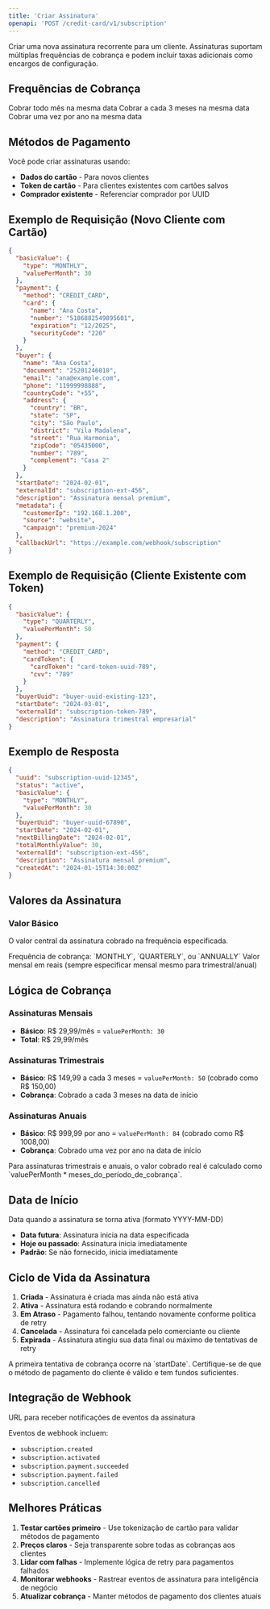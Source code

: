 ```yaml
---
title: 'Criar Assinatura'
openapi: 'POST /credit-card/v1/subscription'
---
```


Criar uma nova assinatura recorrente para um cliente. Assinaturas suportam múltiplas frequências de cobrança e podem incluir taxas adicionais como encargos de configuração.

## Frequências de Cobrança

<CardGroup cols={3}>
  <Card title="Mensal" icon="calendar">
    Cobrar todo mês na mesma data
  </Card>
  <Card title="Trimestral" icon="calendar">
    Cobrar a cada 3 meses na mesma data
  </Card>
  <Card title="Anual" icon="calendar">
    Cobrar uma vez por ano na mesma data
  </Card>
</CardGroup>

## Métodos de Pagamento

Você pode criar assinaturas usando:
- **Dados do cartão** - Para novos clientes
- **Token de cartão** - Para clientes existentes com cartões salvos
- **Comprador existente** - Referenciar comprador por UUID

## Exemplo de Requisição (Novo Cliente com Cartão)

```json Exemplo de Requisição
{
  "basicValue": {
    "type": "MONTHLY",
    "valuePerMonth": 30
  },
  "payment": {
    "method": "CREDIT_CARD",
    "card": {
      "name": "Ana Costa",
      "number": "5186882549895601",
      "expiration": "12/2025",
      "securityCode": "220"
    }
  },
  "buyer": {
    "name": "Ana Costa",
    "document": "25201246010",
    "email": "ana@example.com",
    "phone": "11999998888",
    "countryCode": "+55",
    "address": {
      "country": "BR",
      "state": "SP",
      "city": "São Paulo",
      "district": "Vila Madalena",
      "street": "Rua Harmonia",
      "zipCode": "05435000",
      "number": "789",
      "complement": "Casa 2"
    }
  },
  "startDate": "2024-02-01",
  "externalId": "subscription-ext-456",
  "description": "Assinatura mensal premium",
  "metadata": {
    "customerIp": "192.168.1.200",
    "source": "website",
    "campaign": "premium-2024"
  },
  "callbackUrl": "https://example.com/webhook/subscription"
}
```

## Exemplo de Requisição (Cliente Existente com Token)

```json Requisição com Token
{
  "basicValue": {
    "type": "QUARTERLY",
    "valuePerMonth": 50
  },
  "payment": {
    "method": "CREDIT_CARD",
    "cardToken": {
      "cardToken": "card-token-uuid-789",
      "cvv": "789"
    }
  },
  "buyerUuid": "buyer-uuid-existing-123",
  "startDate": "2024-03-01",
  "externalId": "subscription-token-789",
  "description": "Assinatura trimestral empresarial"
}
```

## Exemplo de Resposta

```json Resposta
{
  "uuid": "subscription-uuid-12345",
  "status": "active",
  "basicValue": {
    "type": "MONTHLY",
    "valuePerMonth": 30
  },
  "buyerUuid": "buyer-uuid-67890",
  "startDate": "2024-02-01",
  "nextBillingDate": "2024-02-01",
  "totalMonthlyValue": 30,
  "externalId": "subscription-ext-456",
  "description": "Assinatura mensal premium",
  "createdAt": "2024-01-15T14:30:00Z"
}
```

## Valores da Assinatura

### Valor Básico
O valor central da assinatura cobrado na frequência especificada.

<ParamField body="basicValue.type" type="string" required>
  Frequência de cobrança: `MONTHLY`, `QUARTERLY`, ou `ANNUALLY`
</ParamField>

<ParamField body="basicValue.valuePerMonth" type="integer" required>
  Valor mensal em reais (sempre especificar mensal mesmo para trimestral/anual)
</ParamField>

## Lógica de Cobrança

### Assinaturas Mensais
- **Básico**: R$ 29,99/mês = `valuePerMonth: 30`
- **Total**: R$ 29,99/mês

### Assinaturas Trimestrais
- **Básico**: R$ 149,99 a cada 3 meses = `valuePerMonth: 50` (cobrado como R$ 150,00)
- **Cobrança**: Cobrado a cada 3 meses na data de início

### Assinaturas Anuais
- **Básico**: R$ 999,99 por ano = `valuePerMonth: 84` (cobrado como R$ 1008,00)
- **Cobrança**: Cobrado uma vez por ano na data de início

<Warning>
  Para assinaturas trimestrais e anuais, o valor cobrado real é calculado como `valuePerMonth * meses_do_período_de_cobrança`.
</Warning>

## Data de Início

<ParamField body="startDate" type="string">
  Data quando a assinatura se torna ativa (formato YYYY-MM-DD)
</ParamField>

- **Data futura**: Assinatura inicia na data especificada
- **Hoje ou passado**: Assinatura inicia imediatamente
- **Padrão**: Se não fornecido, inicia imediatamente

## Ciclo de Vida da Assinatura

1. **Criada** - Assinatura é criada mas ainda não está ativa
2. **Ativa** - Assinatura está rodando e cobrando normalmente
3. **Em Atraso** - Pagamento falhou, tentando novamente conforme política de retry
4. **Cancelada** - Assinatura foi cancelada pelo comerciante ou cliente
5. **Expirada** - Assinatura atingiu sua data final ou máximo de tentativas de retry

<Info>
  A primeira tentativa de cobrança ocorre na `startDate`. Certifique-se de que o método de pagamento do cliente é válido e tem fundos suficientes.
</Info>

## Integração de Webhook

<ParamField body="callbackUrl" type="string">
  URL para receber notificações de eventos da assinatura
</ParamField>

Eventos de webhook incluem:
- `subscription.created`
- `subscription.activated`
- `subscription.payment.succeeded`
- `subscription.payment.failed`
- `subscription.cancelled`

## Melhores Práticas

1. **Testar cartões primeiro** - Use tokenização de cartão para validar métodos de pagamento
3. **Preços claros** - Seja transparente sobre todas as cobranças aos clientes
4. **Lidar com falhas** - Implemente lógica de retry para pagamentos falhados
5. **Monitorar webhooks** - Rastrear eventos de assinatura para inteligência de negócio
6. **Atualizar cobrança** - Manter métodos de pagamento dos clientes atuais